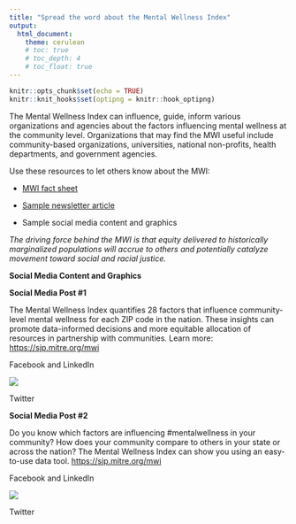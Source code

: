 ```yaml
---
title: "Spread the word about the Mental Wellness Index"
output: 
  html_document:
    theme: cerulean
    # toc: true
    # toc_depth: 4
    # toc_float: true
---
```


```r
knitr::opts_chunk$set(echo = TRUE)
knitr::knit_hooks$set(optipng = knitr::hook_optipng)
```

The Mental Wellness Index can influence, guide, inform various organizations and agencies about the factors influencing mental wellness at the community level. Organizations that may find the MWI useful include community-based organizations, universities, national non-profits, health departments, and government agencies.

Use these resources to let others know about the MWI:

-   [MWI fact sheet](https://mitre.sharepoint.com/:b:/r/sites/HealthandSocialEquity-SJP/Shared%20Documents/General/Strategic%20Initiative%20Fund/Toolkit/MWI%20Toolkit%20Content/MWI-Internal-fact-sheet-07-27.pdf?csf=1&web=1&e=qKlYkT)

-   [Sample newsletter article](https://mitre.sharepoint.com/:b:/r/sites/HealthandSocialEquity-SJP/Shared%20Documents/General/Strategic%20Initiative%20Fund/Toolkit/MWI%20Toolkit%20Content/MWI%20Sample%20Newsletter%20Article.pdf?csf=1&web=1&e=Z3hBq2)

-   Sample social media content and graphics

*The driving force behind the MWI is that equity delivered to historically marginalized populations will accrue to others and potentially catalyze movement toward social and racial justice.*

**Social Media Content and Graphics**

**Social Media Post #1**

The Mental Wellness Index quantifies 28 factors that influence community-level mental wellness for each ZIP code in the nation. These insights can promote data-informed decisions and more equitable allocation of resources in partnership with communities. Learn more: <https://sjp.mitre.org/mwi>

Facebook and LinkedIn

![](images/facebook_linkedin.png)

Twitter

**Social Media Post #2**

Do you know which factors are influencing #mentalwellness in your community? How does your community compare to others in your state or across the nation? The Mental Wellness Index can show you using an easy-to-use data tool. <https://sjp.mitre.org/mwi>

Facebook and LinkedIn

![](images/facebook_linkedin2.png)

Twitter

